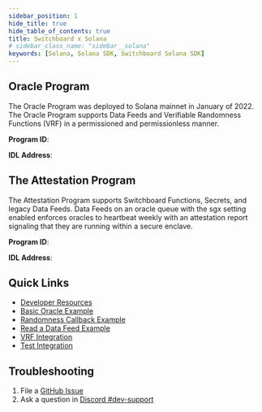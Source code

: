 ```yaml
---
sidebar_position: 1
hide_title: true
hide_table_of_contents: true
title: Switchboard x Solana
# sidebar_class_name: "sidebar__solana"
keywords: [Solana, Solana SDK, Switchboard Solana SDK]
---
```



<SdkPage chain="solana" repo="sbv2-solana" sdks={[]} />

## Oracle Program

The Oracle Program was deployed to Solana mainnet in January of 2022.
The Oracle Program supports Data Feeds and Verifiable Randomness Functions (VRF) in a permissioned and permissionless manner.

**Program ID**: <AddressButton address="SW1TCH7qEPTdLsDHRgPuMQjbQxKdH2aBStViMFnt64f" trim={12} />

**IDL Address**: <AddressButton address="Fi8vncGpNKbq62gPo56G4toCehWNy77GgqGkTaAF5Lkk" trim={12} />

## The Attestation Program

The Attestation Program supports Switchboard Functions, Secrets, and legacy Data Feeds.
Data Feeds on an oracle queue with the sgx setting enabled enforces oracles to heartbeat weekly with an
attestation report signaling that they are running within a secure enclave.

**Program ID**: <AddressButton address="sbattyXrzedoNATfc4L31wC9Mhxsi1BmFhTiN8gDshx" trim={12} />

**IDL Address**: <AddressButton address="5ExuoQR69trmKQfB95fDsUGsUrrChbGq9PFgt8qouncz" trim={12} />

## Quick Links

- [Developer Resources](/solana/dev)
- [Basic Oracle Example](/solana/functions/examples/basic-oracle-example)
- [Randomness Callback Example](/solana/functions/examples/randomness-callback)
- [Read a Data Feed Example](/solana/feeds/examples/read-data-feed)
- [VRF Integration](/solana/vrf)
- [Test Integration](/solana/test-integration)

## Troubleshooting

1. File a
   [GitHub Issue](https://github.com/switchboard-xyz/sbv2-solana/issues/new)
2. Ask a question in
   [Discord #dev-support](https://discord.com/channels/841525135311634443/984343400377647144)
